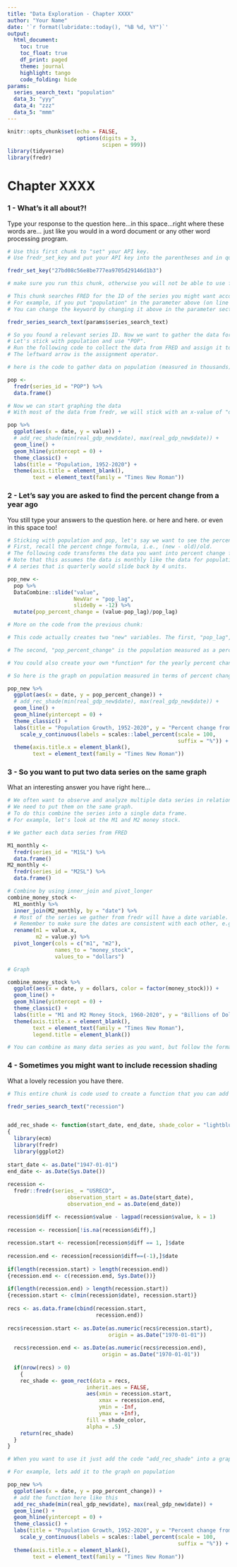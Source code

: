 ```yaml
---
title: "Data Exploration - Chapter XXXX"
author: "Your Name"
date: '`r format(lubridate::today(), "%B %d, %Y")`'
output: 
  html_document:
    toc: true
    toc_float: true
    df_print: paged
    theme: journal
    highlight: tango
    code_folding: hide
params:
  series_search_text: "population"
  data_3: "yyy"
  data_4: "zzz"
  data_5: "mmm"
---
```

```r
knitr::opts_chunk$set(echo = FALSE, 
                      options(digits = 3, 
                              scipen = 999))
library(tidyverse)
library(fredr)
```

# Chapter XXXX 

### 1 - What's it all about?!

Type your response to the question here...in this space...right where these words are... just like you would in a word document or any other word processing program.

```r
# Use this first chunk to "set" your API key.
# Use fredr_set_key and put your API key into the parentheses and in quotation marks as shown. 

fredr_set_key("27bd08c56e8be777ea9705d29146d1b3")

# make sure you run this chunk, otherwise you will not be able to use fredr.
```

```r
# This chunk searches FRED for the ID of the series you might want according to a keyword you enter.
# For example, if you put "population" in the parameter above (on line 14), and then run this chunk, you will observe all of the data series that match.
# You can change the keyword by changing it above in the parameter section.

fredr_series_search_text(params$series_search_text)
```

```r
# So you found a relevant series ID. Now we want to gather the data for that series. 
# Let's stick with population and use "POP". 
# Run the following code to collect the data from FRED and assign it to a name related to that data. For example, I am going to assign "pop" the fredr code that collects the data on population and places it in a data frame.
# The leftward arrow is the assignment operator.

# here is the code to gather data on population (measured in thousands) in the United States

pop <- 
  fredr(series_id = "POP") %>% 
  data.frame()
```

```r
# Now we can start graphing the data
# With most of the data from fredr, we will stick with an x-value of "date" and a y-value of "value"

pop %>% 
  ggplot(aes(x = date, y = value)) +
  # add_rec_shade(min(real_gdp_new$date), max(real_gdp_new$date)) +
  geom_line() +
  geom_hline(yintercept = 0) +
  theme_classic() +
  labs(title = "Population, 1952-2020") +
  theme(axis.title = element_blank(),
        text = element_text(family = "Times New Roman"))
```

### 2 - Let's say you are asked to find the percent change from a year ago

You still type your answers to the question here. or here and here. or even in this space too!

```r
# Sticking with population and pop, let's say we want to see the percent change from a year ago of the population. 
# First, recall the percent chnge formula, i.e., (new - old)/old.
# The following code transforms the data you want into percent change from a year ago (assuming the data is monthly)
# Note that this assumes the data is monthly like the data for population. This is why the "slideBy" code is 12.
# A series that is quarterly would slide back by 4 units.

pop_new <-
  pop %>% 
  DataCombine::slide("value", 
                     NewVar = "pop_lag", 
                     slideBy = -12) %>% 
  mutate(pop_percent_change = (value-pop_lag)/pop_lag)
```

```r
# More on the code from the previous chunk:

# This code actually creates two "new" variables. The first, "pop_lag", is the population data lagged by some period of time---in this case it is one year (or 12 months).

# The second, "pop_percent_change" is the population measured as a percent change from a year ago.

# You could also create your own *function* for the yearly percent change---to simplify the process going forward---but I will leave this to you to figure out. For now, you can always copy and paste this code.
```

```r
# So here is the graph on population measured in terms of percent change from a year ago. 

pop_new %>% 
  ggplot(aes(x = date, y = pop_percent_change)) +
  # add_rec_shade(min(real_gdp_new$date), max(real_gdp_new$date)) +
  geom_line() +
  geom_hline(yintercept = 0) +
  theme_classic() +
  labs(title = "Population Growth, 1952-2020", y = "Percent change from a year ago") +
    scale_y_continuous(labels = scales::label_percent(scale = 100,
                                                      suffix = "%")) +
  theme(axis.title.x = element_blank(),
        text = element_text(family = "Times New Roman"))
```

### 3 - So you want to put two data series on the same graph

What an interesting answer you have right here...

```r
# We often want to observe and analyze multiple data series in relation to one another. 
# We need to put them on the same graph. 
# To do this combine the series into a single data frame.
# For example, let's look at the M1 and M2 money stock.

# We gather each data series from FRED

M1_monthly <- 
  fredr(series_id = "M1SL") %>% 
  data.frame()
M2_monthly <- 
  fredr(series_id = "M2SL") %>% 
  data.frame()

# Combine by using inner_join and pivot_longer
combine_money_stock <- 
  M1_monthly %>% 
  inner_join(M2_monthly, by = "date") %>% 
  # Most of the series we gather from fredr will have a date variable.
  # Remember to make sure the dates are consistent with each other, e.g., each series you combine should have the same units of measurement.
  rename(m1 = value.x,
         m2 = value.y) %>% 
  pivot_longer(cols = c("m1", "m2"),
               names_to = "money_stock",
               values_to = "dollars")

# Graph

combine_money_stock %>% 
  ggplot(aes(x = date, y = dollars, color = factor(money_stock))) +
  geom_line() +
  geom_hline(yintercept = 0) +
  theme_classic() +
  labs(title = "M1 and M2 Money Stock, 1960-2020", y = "Billions of Dollars") +
  theme(axis.title.x = element_blank(),
        text = element_text(family = "Times New Roman"), 
        legend.title = element_blank())

# You can combine as many data series as you want, but follow the format shown above.
```

### 4 - Sometimes you might want to include recession shading

What a lovely recession you have there.

```r
# This entire chunk is code used to create a function that you can add to a graph so it highlights when a recession begins and ends. 

fredr_series_search_text("recession")


add_rec_shade <- function(start_date, end_date, shade_color = "lightblue")
{
  library(ecm)
  library(fredr)
  library(ggplot2)
  
start_date <- as.Date("1947-01-01")
end_date <- as.Date(Sys.Date())
  
recession <- 
  fredr::fredr(series_ = "USRECD", 
                   observation_start = as.Date(start_date),
                   observation_end = as.Date(end_date))

recession$diff <- recession$value - lagpad(recession$value, k = 1)
  
recession <- recession[!is.na(recession$diff),]
  
recession.start <- recession[recession$diff == 1, ]$date
  
recession.end <- recession[recession$diff==(-1),]$date
  
if(length(recession.start) > length(recession.end))
{recession.end <- c(recession.end, Sys.Date())}
  
if(length(recession.end) > length(recession.start))
{recession.start <- c(min(recession$date), recession.start)}
  
recs <- as.data.frame(cbind(recession.start,
                            recession.end))
  
recs$recession.start <- as.Date(as.numeric(recs$recession.start), 
                                origin = as.Date("1970-01-01"))
  
  recs$recession.end <- as.Date(as.numeric(recs$recession.end), 
                              origin = as.Date("1970-01-01"))
  
  if(nrow(recs) > 0)
    {
    rec_shade <- geom_rect(data = recs, 
                         inherit.aes = FALSE,
                         aes(xmin = recession.start, 
                             xmax = recession.end,
                             ymin = -Inf, 
                             ymax = +Inf),
                         fill = shade_color, 
                         alpha = .5)
    return(rec_shade)
  }
}
```

```r
# When you want to use it just add the code "add_rec_shade" into a graphing chunk

# For example, lets add it to the graph on population

pop_new %>% 
  ggplot(aes(x = date, y = pop_percent_change)) +
  # add the function here like this
  add_rec_shade(min(real_gdp_new$date), max(real_gdp_new$date)) +
  geom_line() +
  geom_hline(yintercept = 0) +
  theme_classic() +
  labs(title = "Population Growth, 1952-2020", y = "Percent change from a year ago") +
    scale_y_continuous(labels = scales::label_percent(scale = 100,
                                                      suffix = "%")) +
  theme(axis.title.x = element_blank(),
        text = element_text(family = "Times New Roman"))
```
